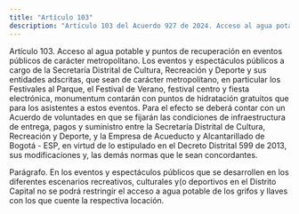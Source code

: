 ```yaml
---
title: "Artículo 103"
description: "Artículo 103 del Acuerdo 927 de 2024. Acceso al agua potable y puntos de recuperación en eventos públicos de carácter metropolitano."
---
```


Artículo 103. Acceso al agua potable y puntos de recuperación en eventos públicos de carácter metropolitano. Los eventos y espectáculos públicos a cargo de la Secretaría Distrital de Cultura, Recreación y Deporte y sus entidades adscritas, que sean de carácter metropolitano, en particular los Festivales al Parque, el Festival de Verano, festival centro y fiesta electrónica, monumentum contarán con puntos de hidratación gratuitos que para los asistentes a estos eventos. Para el efecto se deberá contar con un Acuerdo de voluntades en que se fijarán las condiciones de infraestructura de entrega, pagos y suministro entre la Secretaría Distrital de Cultura, Recreación y Deporte, y la Empresa de Acueducto y Alcantarillado de Bogotá - ESP, en virtud de lo estipulado en el Decreto Distrital 599 de 2013, sus modificaciones y, las demás normas que le sean concordantes.
 
Parágrafo. En los eventos y espectáculos públicos que se desarrollen en los diferentes escenarios recreativos, culturales y(o deportivos en el Distrito Capital no se podrá restringir el acceso a agua potable de los grifos y llaves con los que  cuente la respectiva locación.